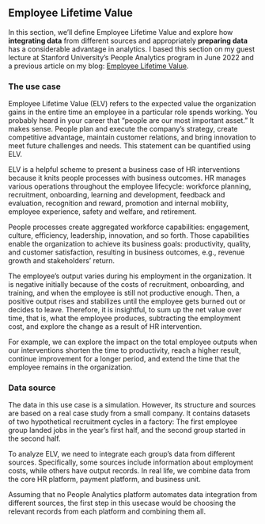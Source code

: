 ## Employee Lifetime Value

In this section, we'll define Employee Lifetime Value and explore how **integrating data** from different sources and appropriately **preparing data** has a considerable advantage in analytics. I based this section on my guest lecture at Stanford University's People Analytics program in June 2022 and a previous article on my blog: [Employee Lifetime Value](https://www.littalics.com/employee-lifetime-value/).



### The use case 

Employee Lifetime Value (ELV) refers to the expected value the organization gains in the entire time an employee in a particular role spends working. You probably heard in your career that "people are our most important asset." It makes sense. People plan and execute the company's strategy, create competitive advantage, maintain customer relations, and bring innovation to meet future challenges and needs. This statement can be quantified using ELV. 

ELV is a helpful scheme to present a business case of HR interventions because it knits people processes with business outcomes. HR manages various operations throughout the employee lifecycle: workforce planning, recruitment, onboarding, learning and development, feedback and evaluation, recognition and reward, promotion and internal mobility, employee experience, safety and welfare, and retirement. 

People processes create aggregated workforce capabilities: engagement, culture, efficiency, leadership, innovation, and so forth. Those capabilities enable the organization to achieve its business goals: productivity, quality, and customer satisfaction, resulting in business outcomes, e.g., revenue growth and stakeholders' return.

The employee's output varies during his employment in the organization. It is negative initially because of the costs of recruitment, onboarding, and training, and when the employee is still not productive enough. Then, a positive output rises and stabilizes until the employee gets burned out or decides to leave. Therefore, it is insightful, to sum up the net value over time, that is, what the employee produces, subtracting the employment cost, and explore the change as a result of HR intervention.

For example, we can explore the impact on the total employee outputs when our interventions shorten the time to productivity, reach a higher result, continue improvement for a longer period, and extend the time that the employee remains in the organization. 



### Data source

The data in this use case is a simulation. However, its structure and sources are based on a real case study from a small company. It contains datasets of two hypothetical recruitment cycles in a factory: The first employee group landed jobs in the year's first half, and the second group started in the second half.

To analyze ELV, we need to integrate each group's data from different sources. Specifically, some sources include information about employment costs, while others have output records. In real life, we combine data from the core HR platform, payment platform, and business unit.

Assuming that no People Analytics platform automates data integration from different sources, the first step in this usecase would be choosing the relevant records from each platform and combining them all.  



